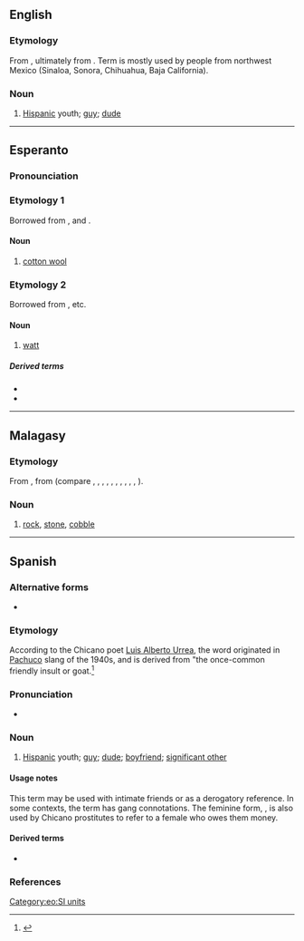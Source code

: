 ==English==

===Etymology===
From {{bor|en|es|vato}}, ultimately from {{m|es|chivato}}. Term is mostly used by people from northwest Mexico (Sinaloa, Sonora, Chihuahua, Baja California).

===Noun===
{{en-noun}}

# {{lb|en|Chicano|slang}} [[Hispanic]] youth; [[guy]]; [[dude]]

----

==Esperanto==
{{wikipedia|lang=eo}}

===Pronounciation===
{{eo-IPA}}

===Etymology 1===
Borrowed from {{bor|eo|fr|ouate}}, {{bor|eo|de|Watte}} and {{bor|eo|en|wad}}.

====Noun====
{{head|eo|noun|accusative singular|vaton|plural|vatoj|accusative plural|vatojn}}

# [[cotton wool]]

{{Universala Vortaro}}

===Etymology 2===
Borrowed from {{bor|eo|en|watt}}, etc.

====Noun====
{{head|eo|noun|accusative singular|vaton|plural|vatoj|accusative plural|vatojn}}

# [[watt]]
#: {{syn|eo|ŭato|vatto}}

=====Derived terms=====
* {{l|eo|jotavato}}
* {{l|eo|kilovato}}

[[Category:eo:SI units]]

----

==Malagasy==

===Etymology===
From {{inh|mg|poz-pro|*batu}}, from {{inh|mg|map-pro|*batu}} (compare {{cog|ceb|bato}}, {{cog|fj|vatu}}, {{cog|haw|haku}}, {{cog|hil|bato}}, {{cog|ilo|bato}}, {{cog|id|batu}}, {{cog|pam|batu}}, {{cog|ms|batu}}, {{cog|mi|whatu}}, {{cog|su|batu}}, {{cog|tl|bato}}).

===Noun===
{{head|mg|noun}}

# [[rock]], [[stone]], [[cobble]]

----

==Spanish==

===Alternative forms===
* {{alter|es|bato|jato}}

===Etymology===
According to the Chicano poet [[w:Luis Alberto Urrea|Luis Alberto Urrea]], the word originated in [[w:Pachuco|Pachuco]] slang of the 1940s, and is derived from "the once-common friendly insult {{m|es|chivato}} or goat.<ref>{{cite-book
|last=Urrea
|first=Luis Alberto
|authorlink=
|coauthors=José Galvez, photographer
|title=Vatos
|publisher=Cinco Puntos Press
|date=2000
|location=El Paso
|pages=
|url=
|doi=
|isbn=0-938317-52-0}}</ref>

===Pronunciation===
* {{es-IPA}}

===Noun===
{{es-noun|m|f=vata}}

# {{lb|es|Chicano|slang}} [[Hispanic]] youth; [[guy]]; [[dude]]; [[boyfriend]]; [[significant other]]
#: {{uxi|es|t=The vato Harry Gonzalez is an idiot!}}

====Usage notes====
This term may be used with intimate friends or as a derogatory reference. In some contexts, the term has gang connotations. The feminine form, {{m|es|vata}}, is also used by Chicano prostitutes to refer to a female who owes them money.

====Derived terms====
* {{l|es|vato loco|lit=crazy dude|t=gangster, gangbanger}}

===References===
<references />